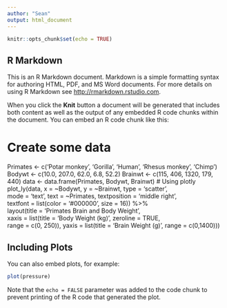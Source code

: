 ```yaml
---
author: "Sean"
output: html_document
---
```


```r
knitr::opts_chunk$set(echo = TRUE)
```

## R Markdown

This is an R Markdown document. Markdown is a simple formatting syntax for authoring HTML, PDF, and MS Word documents. For more details on using R Markdown see <http://rmarkdown.rstudio.com>.

When you click the **Knit** button a document will be generated that includes both content as well as the output of any embedded R code chunks within the document. You can embed an R code chunk like this:

# Create some data 
Primates <- c('Potar monkey', 'Gorilla', 'Human', 'Rhesus monkey', 'Chimp') 
Bodywt <- c(10.0, 207.0, 62.0, 6.8, 52.2) 
Brainwt <- c(115, 406, 1320, 179, 440) 
data <- data.frame(Primates, Bodywt, Brainwt)
# Using plotly 
plot_ly(data, x = ~Bodywt, y = ~Brainwt, type = 'scatter',   
mode = 'text', text = ~Primates, textposition = 'middle right',       
textfont = list(color = '#000000', size = 16)) %>%      
layout(title = 'Primates Brain and Body Weight',      
xaxis = list(title = 'Body Weight (kg)', zeroline = TRUE,                
range = c(0, 250)), yaxis = list(title = 'Brain Weight (g)', range = c(0,1400)))

## Including Plots

You can also embed plots, for example:

```r
plot(pressure)
```

Note that the `echo = FALSE` parameter was added to the code chunk to prevent printing of the R code that generated the plot.
